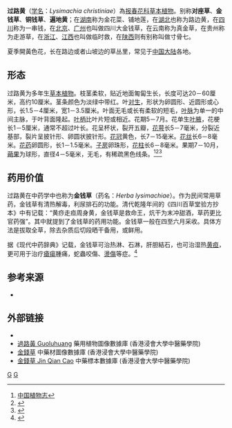 {{Speciesbox
| taxon = Lysimachia christiniae
| binomial_authority = Hance
| synonyms = 
* ''Lysimachia christinae'' Hance, 1873
* ''Lysimachia fargesii''
* ''Lysimachia legendrei''
* ''Lysimachia latronum''
* ''Lysimachia glandulosa''
* ''Lysimachia christiniae'' var. ''pubescens''
* ''}}
'''过路黄'''（[[学名|学名]]：''Lysimachia christiniae''）為[[报春花科|报春花科]][[草本植物|草本植物]]。别称'''对座草'''、'''金钱草'''、'''铜钱草'''、'''遍地黄'''；在[[湖南|湖南]]称为金花菜、铺地莲，在[[湖北|湖北]]也称为路边黄，在[[四川|四川]]称为一串钱，在[[北京|北京]]、[[广州|广州]]也叫做四川大金钱草，在云南称为真金草，在贵州称为走游草，在[[浙江|浙江]]、[[江西|江西]]也叫做临时救，在[[陕西|陕西]]则有别称叫做寸骨七。

夏季開黃色花，长在路边或者山坡边的草丛里，常见于[[中国大陆|中国大陆]]各地。

==形态==
过路黄为多年生[[草本植物|草本植物]]。枝茎柔软，贴近地面匍匐生长，长度可达20－60厘米，高约10厘米。茎条颜色为淡绿中带红。叶[[对生|对生]]，形状为卵圆形、近圆形或心形，长1.5－4厘米，宽1－3.5厘米。叶面无毛或长有柔软的短毛，[[叶脉|叶脉]]为单一的中间主脉，于叶背面隆起。[[叶柄|叶柄]]比叶片短或相近。花期5－7月。花单生[[叶腋|叶腋]]，花梗长1－5厘米，通常不超过叶长。花呈杯状，裂开五瓣，[[花萼|花萼]]长5－7毫米，分裂近基部，裂片呈披针形、卵圆状披针形。[[花冠|花冠]]黄色，长7－15毫米。[[花丝|花丝]]长6－8毫米。[[花药|花药]]卵圆形，长1－1.5毫米。[[子房|子房]]卵珠形，[[花柱|花柱]]长6－8毫米。果期7－10月，[[蒴果|蒴果]]为球形，直径4－5毫米，无毛，有稀疏黑色线条。<ref>[http://www.cvh.org.cn/zhiwuzhi/page/59(1)/094a.pdf 中国植物志]{{dead link|date=2018年4月 |bot=InternetArchiveBot |fix-attempted=yes }}</ref><ref>{{cite web |language=zh-cn| title =过路黄 Lysimachia christinae Hance | url = http://db.kib.ac.cn/CNFlora/SearchResult.aspx?L_name=Lysimachia%20christinae%20Hance |  publisher =中国植物物种信息数据库 | accessdate = 2011-02-11}}</ref><ref>{{cite web| language = zh-cn| title = 过路黄（Lysimachia christinae Hance）| url = http://www.cn312.com/ShowNews.asp?ntype=7&id=267| date = 2009-01-15| publisher = 河北省林业科学研究院网| accessdate = 2011-02-11| deadurl = yes| archiveurl = https://web.archive.org/web/20160304055406/http://www.cn312.com/ShowNews.asp?ntype=7&id=267| archivedate = 2016-03-04}}</ref>

==药用价值==
过路黄在中药学中也称为'''金钱草'''（药名：''Herba lysimachiae''）。作为民间常用草药，金钱草有清热解毒，利尿排石的功能。清代乾隆年间的《四川百草堂验方抄本》中有记载：“黄痧走疸周身黄，金钱草是救命王，炕干为末冲甜酒，草药更比官药强”。其中就提到了金钱草的药用功能。金钱草一般在四至六月采收。具体方法是拔取全草，除去杂质后切段晒干备用，或鲜用。

据《现代中药辞典》记载，金钱草可治热淋、石淋，肝胆結石，也可治湿热[[黄疸|黄疸]]，更可用于治疗[[瘡瘍|瘡瘍]]腫痛，蛇蟲咬傷、[[燙傷|燙傷]]等症。<ref>{{cite web |language=zh| title =《現代中藥辭典》金錢草条 | url = http://alternativehealing.org/jin_qian_cao.htm | author =朱興國 | accessdate = 2011-02-11}}</ref>

==参考来源==
{{reflist}}
*{{cite web| language =zh-cn| title =金钱草鉴别| url =http://www.yaojianwang.com/esite/yaojianwang/default1.aspx?lan=gb&catid=4530&contentid=1391| author =| publisher =药鉴网| accessdate =2011-02-11| deadurl =yes| archiveurl =https://web.archive.org/web/20160305063430/http://www.yaojianwang.com/esite/yaojianwang/default1.aspx?lan=gb&catid=4530&contentid=1391| archivedate =2016-03-05}}

==外部链接==
*{{CVH|Lysimachia christinae}}
* [http://libproject.hkbu.edu.hk/was40/detail?lang=ch&channelid=1288&searchword=herb_id=D01001 過路黃 Guoluhuang] 藥用植物圖像數據庫 (香港浸會大學中醫藥學院) {{zh}}{{en}}
*[https://sys01.lib.hkbu.edu.hk/cmed/mmid/detail.php?pid=B00275 金錢草] 中藥材圖像數據庫  (香港浸會大學中醫藥學院) {{zh}}{{en}} 
* [http://libproject.hkbu.edu.hk/was40/detail?channelid=44273&searchword=herb_id=D00861 金錢草 Jin Qian Cao] 中藥標本數據庫 (香港浸會大學中醫藥學院) {{zh-hant}}{{en}}

{{Taxonbar}}
[[Category:藥用植物|G]]
[[Category:珍珠菜属|G]]